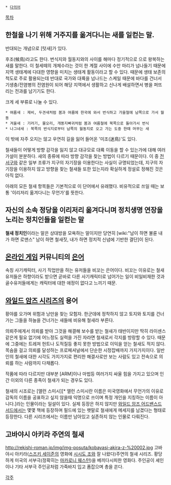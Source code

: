  * [[다의어]]

[[목차]]

== 한철을 나기 위해 거주지를 옮겨다니는 새를 일컫는 말. ==
반대되는 개념으로 [텃새]가 있다.

후조(候鳥)라고도 한다. 번식지와 월동지와의 사이를 해마다 정기적으로 으로 왕복하는 새를 말한다. 이 철세떼의 개체수라는 것이 한 계절 사이에 수만 마리가 넘나들기 때문에 지역 생태계에 다대한 영향을 미치는 생태계 활동이라고 할 수 있다. 때문에 생태 보존의 척도로 주로 활용되는데 반대로 국가와 대륙을 넘나드는 스케일 때문에 바다를 건너서 기생충/전염병의 전염원이 되어 해당 지역에서 생활하고 신나게 배설하면서 병을 퍼뜨리는 전과를 남기기도 한다.  

크게 세 부류로 나눌 수 있다.

 * 여름새 : 제비, 두견새처럼 봄과 여름에 한국에 와서 번식하고 가을철에 남쪽으로 가서 월동
 * 겨울새 : 기러기, 물오리, 개똥지빠귀처럼 봄과 여름철에 북쪽으로 돌아가서 번식
 * 나그네새 : 북쪽의 번식지로부터 남쪽의 월동지로 오고 가는 도중 한때 머무는 새

이 밖에 자주 오지는 않고 우연히 길을 잃어 들어온 '미조(迷鳥)'도 있다.

철새들이 어떻게 방향 감각을 잃지 않고 대규모로 대륙 이동을 할 수 있는가에 대해 여러 가설이 분분하다. 새의 종류에 따라 방향 감각을 찾는 방법이 다르기 때문이다. 이 중 [[전서구]]와 같은 일부 조류가 지구의 자기장을 이용한다는 사실이 규명되었는데, 지구의 자기장을 이용하지 않고 방향을 찾는 철새들 또한 있는지라 확실하게 정설로 정해진 것은 아직 없다.

아래의 모든 철새 항목들은 기본적으로 이 단어에서 유래했다. 비유적으로 쓰일 때는 보통 '이리저리 옮겨다니는 무언가'를 뜻한다.

== 자신의 소속 정당을 이리저리 옮겨다니며 정치생명 연장을 노리는 정치인들을 일컫는 말 ==
'''철새 정치인'''이라는 말은 상대방을 모욕하는 말이지만 당연히 [wiki:"남이 하면 불륜 내가 하면 로맨스" 남이 하면 철새짓, 내가 하면 정치적 신념에 기반한 결단]이 된다.

== [[온라인 게임]] 커뮤니티의 [[은어]] ==

속칭 사기캐릭터, 사기 직업만을 하는 유저들을 비꼬는 은어이다. 비꼬는 이유로는 철새유저들은 하향이라도 받으면 곧바로 다른 사기캐릭터로 넘어가는 일이 비일비재한 것과 골수유저들에게는 캐릭터에 대한 애정이 없다고 느끼기 때문.

== [[와일드 암즈 시리즈]]의 용어 ==
황야를 오가며 위험과 낭만을 찾는 모험자. 한군데에 정착하지 않고 토지와 토지를 건너가는 그들을 하늘을 건너가는 새들에 비유해 철새라 부른다.

의뢰주에게서 의뢰를 받아 그것을 해결해 보수를 받는 철새가 태반이지만 딱히 라이센스같은게 필요 없기에 어느정도 실력을 가진 자라면 철새로서 각지를 방랑할 수 있다. 때문에 그중에는 트레져 헌트나 도적질등 좋지 못한 방법으로 이익을 얻는 철새도 적지 않다. 목숨을 걸고 의뢰를 달성하는 프로페셔널에서 단순한 시정잡배까지 가지가지이다. 일반인의 철새에 대한 시각도 가지가지로 편리한 해결사로만 보는 사람도 있고 전속으로 의뢰를 하는 사람까지 다채롭다.

작품에 따라 다르지만 대부분 [ARM]이나 마법등 여러가지 싸울 힘을 가지고 있으며 인간 이외의 다른 종족이 철새가 되는 경우도 있다.

철새의 시조로는 [앨런 스미시][* 앨런 스미시란 이름은 미국영화에서 무언가의 이유로 감독의 이름을 공표하고 싶지 않을때 익명으로 쓰이며 특정 개인을 지칭하는 이름이 아니다.]라는 인물이라는 일설이 있다. 실제 등장은 하지 않지만 [[와일드 암즈 어드밴스드 서드]]에서는 몇몇 책에 등장하며 필드에 있는 팻말로 철새에게 메세지를 남겼다는 형태로 등장한다. 다른 시리즈에서는 이름만 남아있고 실존하지 않는 인물로 다뤄진다.

== 고바야시 아키라 주연의 철새 ==
http://rekishi-roman.jp/img/img-posuta/kobayasi-akira-z-%20002.jpg
고바야시 아키라([[스즈키 세이준]]의 영화에 [[시시도 조]]와 잘 나왔다)주연의 철새 시리즈.
황당하게 미국의 서부극(정확히는 [[마카로니 웨스턴]])을 베끼다시피한 영화다. 주인공이 셰인이나 기타 서부극 주인공처럼 가죽바지 입고 폼잡으며 총을 쏜다. 


[[각주]]
